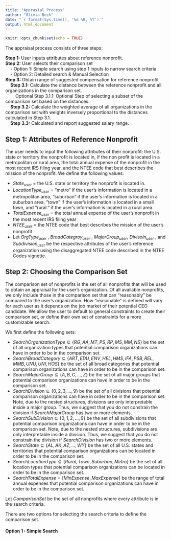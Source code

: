 ```yaml
---
title: "Apprasial Process"
author: "Olivia Beck"
date: "`r format(Sys.time(), '%d %B, %Y')`"
output: html_document
---
```


```r
knitr::opts_chunk$set(echo = TRUE)
```

The appraisal process consists of three steps: 

| **Step 1:** User inputs attributes about reference nonprofit. 

| **Step 2:** User selects their comparison set
|     - Option 1: Simple search using step 1 inputs to narrow search criteria 
|     - Option 2: Detailed search & Manual Selection 

| **Step 3:** Obtain range of suggested compensation for reference nonprofit 

|     **Step 3.1:** Calculate the distance between the reference nonprofit and all organizations in the comparison set. 

|         Optional Step 3.1.1: Optional Step of selecting a subset of the comparison set based on the distances.

|     **Step 3.2:** Calculate the weighted average of all organizations in the comparison set with weights inversely proportional to the distances calculated in Step 3.1. 

|     **Step 3.3:** Calculated and report suggested salary range.  


## Step 1: Attributes of Reference Nonprofit 

The user needs to input the following attributes of their nonprofit: the U.S. state or territory the nonprofit is located in, if the non profit is located in a metropolitan or rural area, the total annual expense of the nonprofit in the most recent IRS filing year, and the NTEE code that best describes the mission of the nonprofit. We define the following values:  

* $State_{user}$ = the U.S. state or territory the nonprofit is located in.
* $LocationType_{user}$  = “metro” if the user’s information is located in a metropolitan area, "suburban" if the user’s information is located in a suburban area, "town" if the user’s information is located in a small town, and “rural.” if the user’s information is located in a rural area.
* $TotalExpense_{user}$  =  the total annual expense of the user’s nonprofit in the most recent IRS filing year
* $NTEE_{user}$ =  the NTEE code that best describes the mission of the user’s nonprofit
* Let $OrgType_{user}$ ,  $BroadCategroy_{user}$ ,  $MajorGroup_{user}$,  $Divisoin_{user}$ , and $Subdivision_{user}$ be the respective attributes of the user's reference organization using the disaggregated NTEE code described in the NTEE Codes vignette.


## Step 2: Choosing the Comparison Set


The comparison set of nonprofits is the set of all nonprofits that will be used to obtain an appraisal for the user’s organization. Of all available nonprofits, we only include those in the comparison set that can “reasonably” be compared to the user’s organization. How “reasonable” is defined will vary for each user as it depends on the job market of their potential CEO candidate.  We allow the user to default to general constraints to create their comparison set, or  define their own set of constraints for a more customizable search. 

We first define the following sets: 

* $SearchOrganizationType \subseteq \{RG, AA, MT, PS, RP, MS, MM, NS\}$ be the set of all organization types that potential comparison organizations can have in order to be in the comparison set.
* $SearchBroadCategory  \subseteq \{ART, EDU, ENV, HEL, HMS, IFA, PSB, REL, MMB, UNU, UNI, HOS\}$  be the set of all broad categories that potential comparison organizations can have in order to be in the comparison set. 
* $SearchMajorGroup \subseteq \{A, B, C, ..., Z\}$ be the set of all major groups that potential comparison organizations can have in order to be in the comparison set. 
* $SearchDivision  \subseteq \{ 0, 2, 3, ... , 9\}$ be the set of all divisions that potential comparison organizations can have in order to be in the comparison set. Note, due to the nested structures, divisions are only interpretable inside a major group. Thus, we suggest that you do not constrain the division if $SearchMajorGroup$ has two or more elements. 
* $SearchSubDivision  \subseteq \{ 0, 1, 2, ... , 9\}$ be the set of all subdivisions that potential comparison organizations can have in order to be in the comparison set. Note, due to the nested structures, subdivisions are only interpretable inside a division. Thus, we suggest that you do not constrain the division if $SearchDivision$ has two or more elements. 
* $SearchState \subseteq \{AL, AK, AZ, ..., WY\}$ be the set of all U.S. states and territories that potential comparison organizations can be located in order to be in the comparison set. 
* $SearchLocationType \subseteq \{Rural,Town, Suburban, Metro\}$ be the set of all location types that potential comparison organizations can be located in order to be in the comparison set. 
* $SearchTotalExpense = [MinExpense, MaxExpense]$  be the range of total annual expenses that potential comparison organizations can have in order to be in the comparison set. 

Let $ComparisonSet$ be the set of all nonprofits where every attribute is in the search criteria.  

There are two options for selecting the search criteria to define the comparison set. 

#### Option 1 : Simple Search



